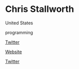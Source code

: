 # Chris Stallworth

<Location>

United States

</Location>

<Skills>

programming

</Skills>

<Personal>

[Twitter](https://twitter.com/cmstallworth)

</Personal>

<Business>

[Website](http://www.codedtale.com)

[Twitter](https://twitter.com/CodedTale)

</Business>


